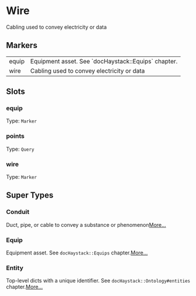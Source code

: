 # Wire
Cabling used to convey electricity or data
## Markers
<table>
<tbody>
<tr>
<td className='p-2 align-top'><span className='bg-sky-200 rounded-md px-3 py-1 text-sky-700 block font-semibold text-center text-sm'>equip </span></td>
<td className='p-2 align-top'>Equipment asset. See `docHaystack::Equips` chapter.</td>
</tr>
<tr>
<td className='p-2 align-top'><span className='bg-sky-200 rounded-md px-3 py-1 text-sky-700 block font-semibold text-center text-sm'>wire </span></td>
<td className='p-2 align-top'>Cabling used to convey electricity or data</td>
</tr>
</tbody>
</table>

## Slots

### equip
Type: `Marker`

### points
Type: `Query`

### wire
Type: `Marker`



## Super Types
### Conduit
Duct, pipe, or cable to convey a substance or phenomenon[More...](./Conduit)

### Equip
Equipment asset.
See `docHaystack::Equips` chapter.[More...](./Equip)

### Entity
Top-level dicts with a unique identifier.
See `docHaystack::Ontology#entities` chapter.[More...](./Entity)


